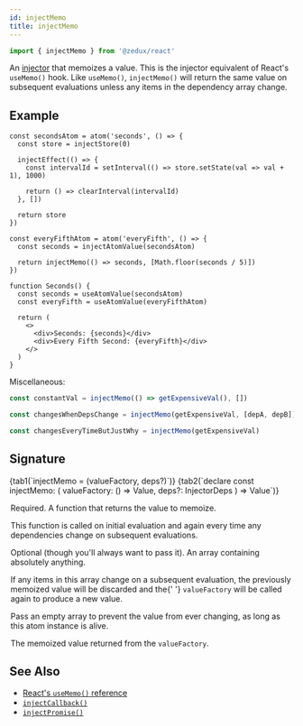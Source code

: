 ```yaml
---
id: injectMemo
title: injectMemo
---
```



```ts
import { injectMemo } from '@zedux/react'
```

An [injector](../glossary#injector) that memoizes a value. This is the injector equivalent of React's `useMemo()` hook. Like `useMemo()`, `injectMemo()` will return the same value on subsequent evaluations unless any items in the dependency array change.

## Example

```tsx live ecosystemId=injectMemo/example resultVar=Seconds
const secondsAtom = atom('seconds', () => {
  const store = injectStore(0)

  injectEffect(() => {
    const intervalId = setInterval(() => store.setState(val => val + 1), 1000)

    return () => clearInterval(intervalId)
  }, [])

  return store
})

const everyFifthAtom = atom('everyFifth', () => {
  const seconds = injectAtomValue(secondsAtom)

  return injectMemo(() => seconds, [Math.floor(seconds / 5)])
})

function Seconds() {
  const seconds = useAtomValue(secondsAtom)
  const everyFifth = useAtomValue(everyFifthAtom)

  return (
    <>
      <div>Seconds: {seconds}</div>
      <div>Every Fifth Second: {everyFifth}</div>
    </>
  )
}
```

Miscellaneous:

```ts
const constantVal = injectMemo(() => getExpensiveVal(), [])

const changesWhenDepsChange = injectMemo(getExpensiveVal, [depA, depB])

const changesEveryTimeButJustWhy = injectMemo(getExpensiveVal)
```

## Signature

<Tabs>
  {tab1(`injectMemo = (valueFactory, deps?)`)}
  {tab2(`declare const injectMemo: <Value = any>(
  valueFactory: () => Value,
  deps?: InjectorDeps
) => Value`)}
</Tabs>

<Legend>
  <Item name="valueFactory">
    <p>Required. A function that returns the value to memoize.</p>
    <p>
      This function is called on initial evaluation and again every time any
      dependencies change on subsequent evaluations.
    </p>
  </Item>
  <Item name="deps">
    <p>
      Optional (though you'll always want to pass it). An array containing
      absolutely anything.
    </p>
    <p>
      If any items in this array change on a subsequent evaluation, the
      previously memoized value will be discarded and the{' '}
      <code>valueFactory</code> will be called again to produce a new value.
    </p>
    <p>
      Pass an empty array to prevent the value from ever changing, as long as
      this atom instance is alive.
    </p>
  </Item>
  <Item name="Returns">
    <p>
      The memoized value returned from the <code>valueFactory</code>.
    </p>
  </Item>
</Legend>

## See Also

- [React's `useMemo()` reference](https://reactjs.org/docs/hooks-reference.html#usememo)
- [`injectCallback()`](injectCallback)
- [`injectPromise()`](injectPromise)
